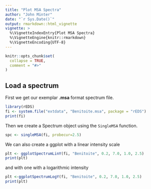 ```yaml
---
title: "Plot MSA Spectra"
author: "John Minter"
date: "`r Sys.Date()`"
output: rmarkdown::html_vignette
vignette: >
  %\VignetteIndexEntry{Plot MSA Spectra}
  %\VignetteEngine{knitr::rmarkdown}
  %\VignetteEncoding{UTF-8}
---
```


```r
knitr::opts_chunk$set(
  collapse = TRUE,
  comment = "#>"
)
```

## Load a spectrum

First we get our exemplar **.msa** format spectrum file.

```r
library(rEDS)
fi <- system.file("extdata", "Benitoite.msa", package = "rEDS")
print(fi)
```

Then we create a Spectrum object using the `SingleMSA` function.

```r
spc <- singleMSA(fi, probecur=2.5)
```


We can also create a ggplot with a linear intensity scale

```r
plt <- ggplotSpectrumLinY(fi, "Benitoite", 0.2, 7.0, 1.0, 2.5)
print(plt)
```

and with one with a logarithmic intensity

```r
plt <-ggplotSpectrumLogY(fi, "Benitoite", 0.2, 7.0, 1.0, 2.5)
print(plt)
```
